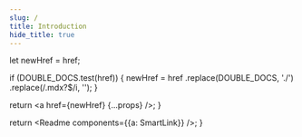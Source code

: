 ```yaml
---
slug: /
title: Introduction
hide_title: true
---
```




  let newHref = href;

  if (DOUBLE_DOCS.test(href)) {
    newHref = href
      .replace(DOUBLE_DOCS, './')
      .replace(/\.mdx?$/i, '');
  }

  return <a href={newHref} {...props} />;
}

  return <Readme components={{a: SmartLink}} />;
}

